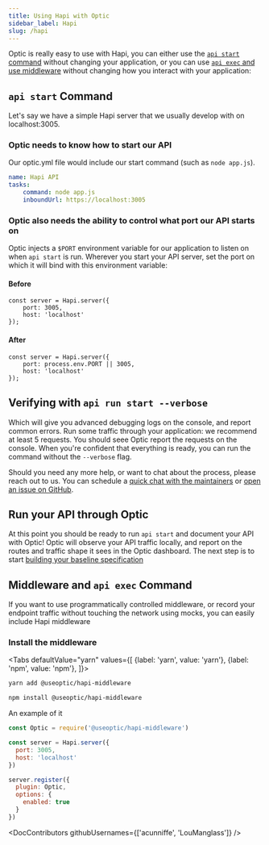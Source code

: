 ```yaml
---
title: Using Hapi with Optic
sidebar_label: Hapi
slug: /hapi
---
```



Optic is really easy to use with Hapi, you can either use the [`api start` command](#api-start-command) without changing your application, or you can use [`api exec` and use middleware](#middleware-and-api-exec-command) without changing how you interact with your application:

## `api start` Command

Let's say we have a simple Hapi server that we usually develop with on localhost:3005.

### Optic needs to know how to start our API

Our optic.yml file would include our start command (such as `node app.js`).

``` yaml
name: Hapi API
tasks:
    command: node app.js
    inboundUrl: https://localhost:3005
```

### Optic also needs the ability to control what port our API starts on

Optic injects a `$PORT` environment variable for our application to listen on when `api start` is run. Wherever you start your API server, set the port on which it will bind with this environment variable:

#### Before
```
const server = Hapi.server({
    port: 3005,
    host: 'localhost'
});
```

#### After
```
const server = Hapi.server({
    port: process.env.PORT || 3005,
    host: 'localhost'
});
```

## Verifying with `api run start --verbose`

Which will give you advanced debugging logs on the console, and report common errors. Run some traffic through your application: we recommend at least 5 requests. You should seee Optic report the requests on the console. When you're confident that everything is ready, you can run the command without the `--verbose` flag.

Should you need any more help, or want to chat about the process, please reach out to us. You can schedule a [quick chat with the maintainers](https://calendly.com/opticlabs/maintainer-office-hours) or [open an issue on GitHub](https://github.com/opticdev/optic/issues/new?title=API%20Init:%20).

## Run your API through Optic

At this point you should be ready to run `api start` and document your API with Optic! Optic will observe your API traffic locally, and report on the routes and traffic shape it sees in the Optic dashboard. The next step is to start [building your baseline specification](/docs/using/baseline)

## Middleware and `api exec` Command

If you want to use programmatically controlled middleware, or record your endpoint traffic without touching the network using mocks, you can easily include Hapi middleware

### Install the middleware

<Tabs
  defaultValue="yarn"
  values={[
    {label: 'yarn', value: 'yarn'},
    {label: 'npm', value: 'npm'},
  ]}>
  <TabItem value="yarn">

```sh
yarn add @useoptic/hapi-middleware
```

  </TabItem>
  <TabItem value="npm">

```sh
npm install @useoptic/hapi-middleware
```

  </TabItem>
</Tabs>


<JSConfiguration />

An example of it

```javascript
const Optic = require('@useoptic/hapi-middleware')

const server = Hapi.server({
  port: 3005,
  host: 'localhost'
})

server.register({
  plugin: Optic,
  options: {
    enabled: true
  }
})
```


<JSSendTraffic/>


<DocContributors githubUsernames={['acunniffe', 'LouManglass']} />

